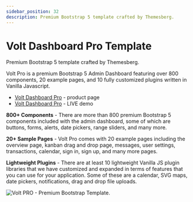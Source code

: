 ```yaml
---
sidebar_position: 32
description: Premium Bootstrap 5 template crafted by Themesberg.
---
```


# Volt Dashboard Pro Template

<SubHeading>Premium Bootstrap 5 template crafted by Themesberg.</SubHeading>

Volt Pro is a premium Bootstrap 5 Admin Dashboard featuring over 800 components, 20 example pages, and 10 fully customized plugins written in Vanilla Javascript.

- [Volt Dashboard Pro](https://themesberg.com/product/admin-dashboard/volt-premium-bootstrap-5-dashboard) - product page
- [Volt Dashboard Pro](https://demo.themesberg.com/volt-pro/) - LIVE demo

**800+ Components** - There are more than 800 premium Bootstrap 5 components included with the admin dashboard, some of which are buttons, forms, alerts, date pickers, range sliders, and many more.

**20+ Sample Pages** - Volt Pro comes with 20 example pages including the overview page, kanban drag and drop page, messages, user settings, transactions, calendar, sign in, sign up, and many more pages.

**Lightweight Plugins** - There are at least 10 lightweight Vanilla JS plugin libraries that we have customized and expanded in terms of features that you can use for your application. Some of these are a calendar, SVG maps, date pickers, notifications, drag and drop file uploads.

![Volt PRO - Premium Bootstrap Template.](../../../static/assets/docs-volt-pro-screen.jpg)
